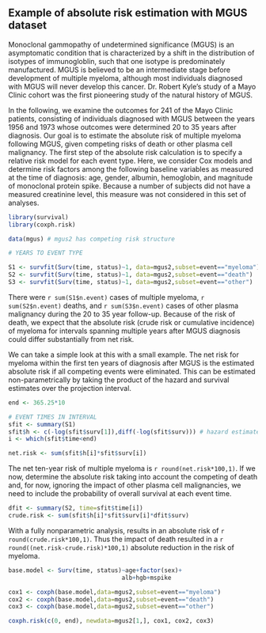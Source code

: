 Example of absolute risk estimation with MGUS dataset
--------------------------------------------------

Monoclonal gammopathy of undetermined significance (MGUS) is an asymptomatic condition that is 
characterized by a shift in the distribution of isotypes of immunogloblin, such that
one isotype is predominately manufactured. MGUS is believed to be an intermediate stage before
development of multiple myeloma, although most individuals diagnosed with MGUS will never develop
this cancer. Dr. Robert Kyle's study of a Mayo Clinic cohort was the first pioneering study of the
natural history of MGUS. 

In the following, we examine the outcomes for 241 of the Mayo Clinic patients, consisting of individuals
diagnosed with MGUS between the years 1956 and 1973 whose outcomes were determined 20 to 35
years after diagnosis. Our goal is to estimate the absolute risk of multiple myeloma following MGUS, 
given competing risks of death or other plasma cell malignancy. The first step of the absolute risk
calculation is to specify a relative risk model for each event type. Here, we consider Cox models and
determine risk factors among the following baseline variables as measured at the time of diagnosis: age,
gender, albumin, hemoglobin, and magnitude of monoclonal protein spike. Because a number of subjects
did not have a measured creatinine level, this measure was not considered in this set of analyses.

```r
library(survival)
library(coxph.risk)

data(mgus) # mgus2 has competing risk structure

# YEARS TO EVENT TYPE

S1 <- survfit(Surv(time, status)~1, data=mgus2,subset=event=="myeloma")
S2 <- survfit(Surv(time, status)~1, data=mgus2,subset=event=="death")
S3 <- survfit(Surv(time, status)~1, data=mgus2,subset=event=="other")
```

There were `r sum(S1$n.event)` cases of multiple myeloma, `r sum(S2$n.event)` deaths, and
`r sum(S3$n.event)` cases of other plasma malignancy during the 20 to 35 year follow-up. Because of the
risk of death, we expect that the absolute risk (crude risk or cumulative incidence)
of myeloma for intervals spanning multiple years after MGUS diagnosis could differ substantially from net risk. 

We can take a simple look at this with a small example. The net risk for myeloma within the first ten years
of diagnosis after MGUS is the estimated absolute risk if all competing events were eliminated. This can
be estimated non-parametrically by taking the product of the hazard and survival estimates over the
projection interval.

```r
end <- 365.25*10

# EVENT TIMES IN INTERVAL
sfit <- summary(S1)
sfit$h <- c(-log(sfit$surv[1]),diff(-log(sfit$surv))) # hazard estimates 
i <- which(sfit$time<end)

net.risk <- sum(sfit$h[i]*sfit$surv[i])
```
The net ten-year risk of multiple myeloma is `r round(net.risk*100,1)`. If we now, determine the absolute risk
taking into account the competing of death and, for now, ignoring the impact of other plasma cell malignancies,
we need to include the probability of overall survival at each event time.


```r
dfit <- summary(S2, time=sfit$time[i])
crude.risk <- sum(sfit$h[i]*sfit$surv[i]*dfit$surv)
```

With a fully nonparametric analysis, results in an absolute risk of 
`r round(crude.risk*100,1)`. Thus the impact of death resulted in a `r round((net.risk-crude.risk)*100,1)` absolute
reduction in the risk of myeloma.


```r
base.model <- Surv(time, status)~age+factor(sex)+
                                alb+hgb+mspike

cox1 <- coxph(base.model,data=mgus2,subset=event=="myeloma")
cox2 <- coxph(base.model,data=mgus2,subset=event=="death")
cox3 <- coxph(base.model,data=mgus2,subset=event=="other")

coxph.risk(c(0, end), newdata=mgus2[1,], cox1, cox2, cox3)
```
